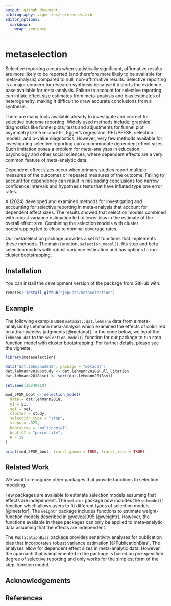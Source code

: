```yaml
---
output: github_document
bibliography: vignettes/references.bib
editor_options: 
  markdown: 
    wrap: sentence
---
```


# metaselection

Selective reporting occurs when statistically significant, affirmative results are more likely to be reported (and therefore more likely to be available for meta-analysis) compared to null, non-affirmative results.
Selective reporting is a major concern for research synthesis because it distorts the evidence base available for meta-analysis.
Failure to account for selective reporting can inflate effect size estimates from meta-analysis and bias estimates of heterogeneity, making it difficult to draw accurate conclusions from a synthesis.

There are many tools available already to investigate and correct for selective outcome reporting.
Widely used methods include: graphical diagnostics like funnel plots; tests and adjustments for funnel plot asymmetry like trim-and-fill, Egger's regression, PET/PEESE, selection models, and p-value diagnostics.
However, very few methods available for investigating selective reporting can accommodate dependent effect sizes.
Such limitation poses a problem for meta-analyses in education, psychology and other social sciences, where dependent effects are a very common feature of meta-analytic data.

Dependent effect sizes occur when primary studies report multiple measures of the outcomes or repeated measures of the outcome.
Failing to account for dependency can result in misleading conclusions too narrow confidence intervals and hypothesis tests that have inflated type one error rates.

X (2024) developed and examined methods for investigating and accounting for selective reporting in meta-analysis that account for dependent effect sizes.
The results showed that selection models combined with robust variance estimation led to lower bias in the estimate of the overall effect size.
Combining the selection models with cluster bootstrapping led to close to nominal coverage rates.

Our metaselection package provides a set of functions that implements these methods.
The main function, `selection_model()`, fits step and beta selection models with robust variance estimation and has options to run cluster bootstrapping.

## Installation

You can install the development version of the package from GitHub with:

```r
remotes::install_github("jepusto/metaselection")
```

## Example

The following example uses `metadat::dat.lehmann` data from a meta-analysis by Lehmann meta-analysis which examined the effects of color red on attractiveness judgments [@metadat].
In the code below, we input the `lehmann_dat` to the `selection_model()` function for our package to run step function model with cluster bootstrapping.
For further details, please see the vignette.

```r
library(metaselection)

data("dat.lehmann2018", package = "metadat")
dat.lehmann2018$study <- dat.lehmann2018$Full_Citation
dat.lehmann2018$sei <- sqrt(dat.lehmann2018$vi)

set.seed(20240910)

mod_3PSM_boot <- selection_model(
  data = dat.lehmann2018, 
  yi = yi,
  sei = sei,
  cluster = study,
  selection_type = "step",
  steps = .025,
  bootstrap = "multinomial",
  boot_CI = "percentile",
  R = 19
)

print(mod_3PSM_boot, transf_gamma = TRUE, transf_zeta = TRUE)
```

## Related Work

We want to recognize other packages that provide functions to selection modeling.

Few packages are available to estimate selection models assuming that effects are independent.
The `metafor` package now includes the `selmodel()` function which allows users to fit different types of selection models [@metafor].
The `weightr` package includes functions to estimate weight-function models described in @vevea1995 [@weightr].
However, the functions available in these packages can only be applied to meta-analytic data assuming that the effects are independent.

The `PublicationBias` package provides sensitivity analyses for publication bias that incorporates robust variance estimation [@PublicationBias].
The analyses allow for dependent effect sizes in meta-analytic data.
However, the approach that is implemented in the package is based on pre-specified degree of selective reporting and only works for the simplest form of the step-function model.

## Acknowledgements

## References
